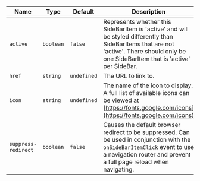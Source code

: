 
  | Name | Type | Default | Description |
| --- | --- | --- | --- |
| `active` | `boolean` | `false` | Represents whether this SideBarItem is 'active' and will be styled differently than SideBarItems that are not 'active'. There should only be one SideBarItem that is 'active' per SideBar. |
| `href` | `string` | `undefined` | The URL to link to. |
| `icon` | `string` | `undefined` | The name of the icon to display. A full list of available icons can be viewed at [https://fonts.google.com/icons](https://fonts.google.com/icons) |
| `suppress-redirect` | `boolean` | `false` | Causes the default browser redirect to be suppressed. Can be used in conjunction with the `onSideBarItemClick` event to use a navigation router and prevent a full page reload when navigating. |

